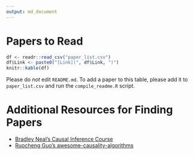 ```yaml
---
output: md_document
---
```


# Papers to Read

```r

df <- readr::read_csv("paper_list.csv")
df$Link <- paste0("[Link](", df$Link, ")")
knitr::kable(df)

```

Please do *not* edit `README.md`. To add a paper to this table, please add it 
to `paper_list.csv` and run the `compile_readme.R` script.

# Additional Resources for Finding Papers

* [Bradley Neal's Causal Inference
  Course](https://www.bradyneal.com/causal-inference-course)
* [Ruocheng Guo's
  awesome-causality-algorithms](https://github.com/rguo12/awesome-causality-algorithms)

